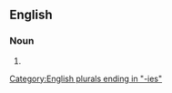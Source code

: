 ==English==

===Noun===
{{head|en|noun form}}

# {{plural of|indefatigability|lang=en}}

[[Category:English plurals ending in "-ies"]]